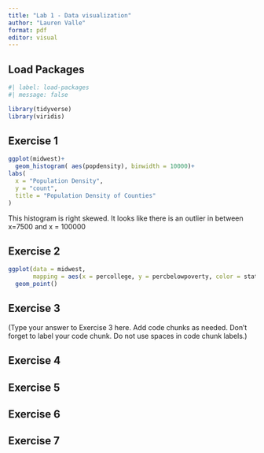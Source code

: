 ```yaml
---
title: "Lab 1 - Data visualization"
author: "Lauren Valle"
format: pdf
editor: visual
---
```


## Load Packages

```r
#| label: load-packages
#| message: false

library(tidyverse)
library(viridis)
```

## Exercise 1

```r
ggplot(midwest)+
  geom_histogram( aes(popdensity), binwidth = 10000)+
labs(
  x = "Population Density",
  y = "count",
  title = "Population Density of Counties"
)
```
This histogram is right skewed. It looks like there is an outlier in between x=7500 and x = 100000

## Exercise 2

```r
ggplot(data = midwest, 
       mapping = aes(x = percollege, y = percbelowpoverty, color = state)) +
  geom_point() 
```

## Exercise 3

(Type your answer to Exercise 3 here. Add code chunks as needed. Don't forget to label your code chunk. Do not use spaces in code chunk labels.)

## Exercise 4

## Exercise 5

## Exercise 6

## Exercise 7
